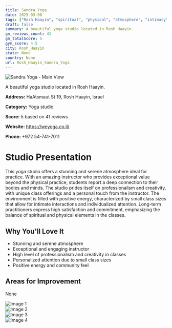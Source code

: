 ```yaml
---
title: Sandra Yoga
date: 2025-03-08
tags: ["Rosh Haayin", "spiritual", "physical", "atmosphere", "intimacy", "Rosh Haayin"]  
draft: false
summary: A beautiful yoga studio located in Rosh Haayin.
gm_reviews_count: 41
gm_totalScore: 5
gym_score: 4.5
city: Rosh_Haayin
state: None
country: None
url: Rosh_Haayin_Sandra_Yoga
---
```


<div className="aspect-[16/9] relative my-8">
  <img 
    src="https://lh5.googleusercontent.com/p/AF1QipNc3l4ZyNnmXGrgK1H1_QqSLIaaJtmVwJQSE77_=w1920-h1080-k-no"
    alt="Sandra Yoga - Main View"
    className="object-cover absolute inset-0 w-full h-full rounded-lg"
  />
</div>

A beautiful yoga studio located in Rosh Haayin.

**Address:** HaAtsmaut St 19, Rosh Haayin, Israel

**Category:** Yoga studio

**Score:** 5 based on 41 reviews

**Website:** https://weyoga.co.il/

**Phone:** +972 54-741-7011

# Studio Presentation

This yoga studio offers a stunning and serene atmosphere ideal for practice. With an amazing instructor who provides exceptional value beyond the physical practice, students report a deep connection to their bodies and minds. The studio prides itself on professionalism and creativity, with unique class offerings and a personal touch from the instructor. The environment is filled with positive energy, characterized by small class sizes that allow for intimate interactions and individualized attention. Long-term practitioners express high satisfaction and commitment, emphasizing the balance of spiritual and physical elements in the classes.

## Why You'll Love It

- Stunning and serene atmosphere
- Exceptional and engaging instructor
- High level of professionalism and creativity in classes
- Personalized attention due to small class sizes
- Positive energy and community feel

## Areas for Improvement

None

<div className="grid grid-cols-1 xl:grid-cols-2 gap-4 my-8">
<div className="aspect-[4/3] relative"><img src="https://lh5.googleusercontent.com/p/AF1QipN_GyVtgMhVnhAb-Akll7P_JTu1JcQED3xxg0sQ=w1920-h1080-k-no" alt="Image 1" className="object-cover absolute inset-0 w-full h-full rounded-lg" /></div>
<div className="aspect-[4/3] relative"><img src="https://lh5.googleusercontent.com/p/AF1QipMwhJ69YQCgJP2SL1llTC-vstuOTnVPq3HLnWff=w1920-h1080-k-no" alt="Image 2" className="object-cover absolute inset-0 w-full h-full rounded-lg" /></div>
<div className="aspect-[4/3] relative"><img src="https://lh5.googleusercontent.com/p/AF1QipOx0uTYFd63Ub0SmoU4jnxlqJTRKZpApOkiQYwM=w1920-h1080-k-no" alt="Image 3" className="object-cover absolute inset-0 w-full h-full rounded-lg" /></div>
<div className="aspect-[4/3] relative"><img src="https://lh5.googleusercontent.com/p/AF1QipMdttADta15WJNZIIaGSjS_lhBtG4Y12UTZUNoo=w1920-h1080-k-no" alt="Image 4" className="object-cover absolute inset-0 w-full h-full rounded-lg" /></div>
</div>